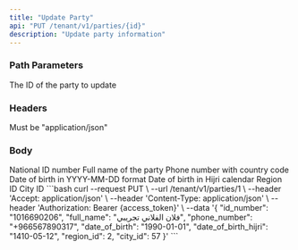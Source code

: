```yaml
---
title: "Update Party"
api: "PUT /tenant/v1/parties/{id}"
description: "Update party information"
---
```


### Path Parameters

<ParamField path="id" type="integer" required>
  The ID of the party to update
</ParamField>

### Headers

<ParamField header="Accept" type="string" required>
  Must be "application/json"
</ParamField>

### Body

<ParamField body="id_number" type="string" required>
  National ID number
</ParamField>

<ParamField body="full_name" type="string" required>
  Full name of the party
</ParamField>

<ParamField body="phone_number" type="string" required>
  Phone number with country code
</ParamField>

<ParamField body="date_of_birth" type="string">
  Date of birth in YYYY-MM-DD format
</ParamField>

<ParamField body="date_of_birth_hijri" type="string">
  Date of birth in Hijri calendar
</ParamField>

<ParamField body="region_id" type="integer">
  Region ID
</ParamField>

<ParamField body="city_id" type="integer">
  City ID
</ParamField>

<RequestExample>
```bash
curl --request PUT \
  --url /tenant/v1/parties/1 \
  --header 'Accept: application/json' \
  --header 'Content-Type: application/json' \
  --header 'Authorization: Bearer {access_token}' \
  --data '{
    "id_number": "1016690206",
    "full_name": "فلان الفلاني تجريبي",
    "phone_number": "+966567890317",
    "date_of_birth": "1990-01-01",
    "date_of_birth_hijri": "1410-05-12",
    "region_id": 2,
    "city_id": 57
  }'
```
</RequestExample> 